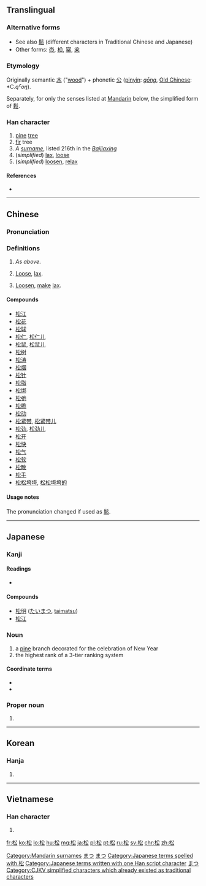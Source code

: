 ==Translingual==

===Alternative forms===
* See also [[鬆]] (different characters in Traditional Chinese and Japanese)
* Other forms: [[枩]], [[柗]], [[梥]], [[枀]]

===Etymology===
Originally semantic [[木]] ("[[wood]]") + phonetic [[公]] ([[pinyin]]: ''[[gōng]]'', [[Appendix:Baxter-Sagart_Old_Chinese_reconstruction|Old Chinese]]: *C.''qˁoŋ'').

Separately, for only the senses listed at [[#Mandarin|Mandarin]] below, the simplified form of [[鬆]].

===Han character===
{{Han char|rn=75|rad=木|as=04|sn=8|four=4893<sub>2</sub>|canj=木金戈 (DCI)|ids=⿰[[木]][[公]]}}

# [[pine]] [[tree]]
# [[fir]] tree
# ''A [[surname]]'', listed 216th in the ''[[:w:Baijiaxing|Baijiaxing]]''
# (''simplified'') [[lax]], [[loose]]
# (''simplified'') [[loosen]], [[relax]]

====References====
* {{Han ref|kx=0514.110|dkj=14516|dj=0901.140|hdz=21173.050|uh=677E|ud=26494|bh=AA51|bd=43601}}

----

==Chinese==
{{zh-hanzi-box|松|松/[[鬆]]}}

===Pronunciation===
{{zh-pron
|m=sōng,Sōng
|c=cung4
|mc=y
|oc=y
|ma=
|cat=n,pn
}}

===Definitions===
# ''As above''.
# {{sense|Simplified|adj.}} [[loose|Loose]], [[lax]].
# {{sense|Simplified|v.}} [[loosen|Loosen]], [[make]] [[lax]].

====Compounds====
* [[松江]]
* [[松花]]
* [[松球]]
* [[松仁]], [[松仁儿]]
* [[松鼠]], [[松鼠儿]]
* [[松树]]
* [[松涛]]
* [[松烟]]
* [[松针]]
* [[松脂]]
* [[松绑]]
* [[松弛]]
* [[松脆]]
* [[松动]]
* [[松紧带]], [[松紧带儿]]
* [[松劲]], [[松劲儿]]
* [[松开]]
* [[松快]]
* [[松气]]
* [[松软]]
* [[松散]]
* [[松手]]
* [[松松垮垮]], [[松松垮垮的]]

====Usage notes====
The pronunciation changed if used as [[鬆]].

[[Category:Mandarin surnames]]

----

==Japanese==

===Kanji===
{{ja-kanji|grade=4|rs=木04}}

====Readings====
* {{ja-readings|on=[[しょう]] (shō)|kun=[[まつ]] (matsu)}}

====Compounds====
* [[松明]] ([[たいまつ]], [[taimatsu]])
* [[松江]]

===Noun===
{{ja-noun|k|hira=まつ|rom=matsu}}

# a [[pine]] branch decorated for the celebration of New Year
# the highest rank of a 3-tier ranking system

====Coordinate terms====
* {{l|ja|竹|tr=たけ, ''take''|gloss=the middle rank}}
* {{l|ja|梅|tr=うめ, ''ume''|gloss=the lowest rank}}

===Proper noun===
{{ja-pos|k|proper|hira=まつ|rom=Matsu}}

# {{surname|lang=ja}}

[[Category:1000 Japanese basic words|まつ]]
[[Category:Japanese surnames|まつ]]
[[Category:Japanese terms spelled with 松]]
[[Category:Japanese terms written with one Han script character]]
[[Category:ja:Trees|まつ]]

----

==Korean==

===Hanja===
{{ko-hanja|hangeul=송|eumhun=|rv=song|mr=song|y=song}}

# {{defn|lang=ko|sort=木04}}

----

==Vietnamese==

===Han character===
{{vi-hantu|[[tùng]], [[thông]], [[tòng]]|rs=木04}}

# {{defn|lang=vi|sort=木04}}

[[Category:CJKV simplified characters which already existed as traditional characters]]

[[fr:松]]
[[ko:松]]
[[lo:松]]
[[hu:松]]
[[mg:松]]
[[ja:松]]
[[pl:松]]
[[pt:松]]
[[ru:松]]
[[sv:松]]
[[chr:松]]
[[zh:松]]